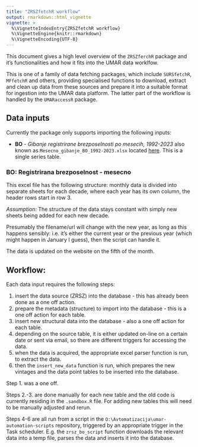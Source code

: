 ```yaml
---
title: "ZRSZfetchR workflow"
output: rmarkdown::html_vignette
vignette: >
  %\VignetteIndexEntry{ZRSZfetchR workflow}
  %\VignetteEngine{knitr::rmarkdown}
  %\VignetteEncoding{UTF-8}
---
```


This document gives a high level overview of the `ZRSZferchR` package and it's functionalities and how it fits into the UMAR data worklfow. 

This is one of a family of data fetching packages, which include  `SURSfetchR`, `MFfetchR` and others, providing specialised functions to download, extract and clean up data from these sources and prepare it into a suitable format for ingestion into the UMAR data platform. The latter part of the workflow is handled by the `UMARaccessR` package. 

## Data inputs

Currently the package only supports importing the following inputs:

* **BO** - *Gibanje registrirane brezposelnosti po mesecih, 1992-2023* also known as `Mesecno_gibanje_BO_1992-2023.xlsx` located [here](https://www.ess.gov.si/fileadmin/user_upload/Trg_dela/Dokumenti_TD/Trg_dela_v_stevilkah/Registrirana_brezposelnost/Mesecno_gibanje_BO_1992-2023.xlsx). This is a single series table. 

### BO: Registrirana brezposelnost - mesecno

This excel file has the following structure: monthly data is divided into separate sheets for each decade, where each year has its own column, the header rows start in row 3. 

*Assumption:* The structure of the data stays constant with simply new sheets being added for each new decade. 

Presumably the filename/url will change with the new year, as long as this happens sensibly: i.e. it's either the current year or the previous year (which might happen in January I guess), then the script can handle it.

The data is updated on the website on the fifth of the month. 

## Workflow:

Each data input requires the following steps:

1. insert the data source (ZRSZ) into the database - this has already been done as a one off action. 
1. prepare the metadata (structure) to import into the database - this is a one off action for each table.
2. insert new structural data into the database - also a one off action for each table. 
3. depending on the source table, it is either updated on-line on a certain date or sent via email, so there are different triggers for accessing the data. 
4. when the data is acquired, the appropriate excel parser function is run, to extract the data.
5. then the `insert_new_data` function is run, which prepares the new vintages and the data point tables to be inserted into the database. 

Step 1. was a one off. 

Steps 2.-3. are done manually for each new table and the old code is currently residing in the `.sandbox.R` file. For adding new tables this will need to be manually adjusted and rerun. 

Steps 4-6 are all run from a script in the `O:\Avtomatizacija\umar-automation-scripts` repository, triggered by an appropriate trigger in the Task scheduler. E.g. the `zrsz_bo_script` function downloads the relevant data into a temp file, parses the data and inserts it into the database. 
